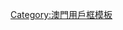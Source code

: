 {{Userbox
  |id=路氹
  |id-c=white
  |info=这个用户居住在[[路氹城]]。
  |info-c=#6EF7A7
  |info-s=10
  |border-c=#6EF7A7
}}<includeonly>[[Category:澳門維基人|{{PAGENAME}}]]</includeonly><noinclude>
[[Category:澳門用戶框模板]]</noinclude>